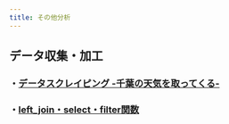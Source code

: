 ```yaml
---
title: その他分析
---
```

## データ収集・加工

### ・[データスクレイピング -千葉の天気を取ってくる-](https://castella3.github.io/data_scraping.html)

### ・[left_join・select・filter関数](https://castella3.github.io/tidyvers.html)

